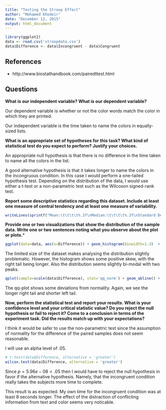 ```yaml
---
title: "Testing the Stroop Effect"
author: "Mohamed Khodeir"
date: "December 12, 2015"
output: html_document
---
```

```r
library(ggplot2)
data <- read.csv('stroopdata.csv')
data$Difference <- data$Incongruent - data$Congruent
```
## References

* http://www.biostathandbook.com/pairedttest.html

## Questions

**What is our independent variable? What is our dependent variable?**

Our dependent variable is whether or not the color words match the color in which they are printed.

Our independent variable is the time taken to name the colors in equally-sized lists.

**What is an appropriate set of hypotheses for this task? What kind of statistical test do you expect to perform? Justify your choices.**

An appropriate null hypothesis is that there is no difference in the time taken to name all the colors in the list.

A good alternative hypothesis is that it takes longer to name the colors in the incongruous condition. In this case I would perform a one-tailed hypothesis test. Depending on the distribution of the data, I would use either a t-test or a non-parametric test such as the Wilcoxon signed-rank test.


**Report some descriptive statistics regarding this dataset. Include at least one measure of central tendency and at least one measure of variability.**

```r
writeLines(sprintf("Mean:\t\t\t\t%.3f\nMedian:\t\t\t\t%.3f\nStandard Deviation:\t%.3f",mean(data$Difference),median(data$Difference),sd(data$Difference)))
```

**Provide one or two visualizations that show the distribution of the sample data. Write one or two sentences noting what you observe about the plot or plots.***

```r
ggplot(data=data, aes(x=Difference)) + geom_histogram(binwidth=1.3)  + ggtitle('Histogram of Difference')
```

The limited size of the dataset makes analysing the distribution slightly problematic. However, the histogram shows some positive skew, with the right tail being longer. Also the distribution seems slightly bi-modal with two peaks.  

```r
qplot(sample=scale(data$Difference), stat='qq_norm') + geom_abline() + ggtitle('QQ Plot of Difference')
```

The qq-plot shows some deviations from normality. Again, we see the longer right tail and shorter left tail. 

**Now, perform the statistical test and report your results. What is your confidence level and your critical statistic value? Do you reject the null hypothesis or fail to reject it? Come to a conclusion in terms of the experiment task. Did the results match up with your expectations?**

I think it would be safer to use the non-parametric test since the assumption of normality for the difference of the paired samples does not seem reasonable. 

I will use an alpha level of .05.


```r
# t.test(data$Difference, alternative = 'greater')
wilcox.test(data$Difference, alternative = 'greater')
```

Since $p = 5.96e-08 < .05$ then I would have to reject the null hypothesis in favor if the alternative hypothesis. Namely, that the incongruent condition really takes the subjects more time to complete.

This result is as expected. My own time for the incongruent condition was at least 8 seconds longer. The effect of the distraction of conflicting information from text and color seems very noticable.
